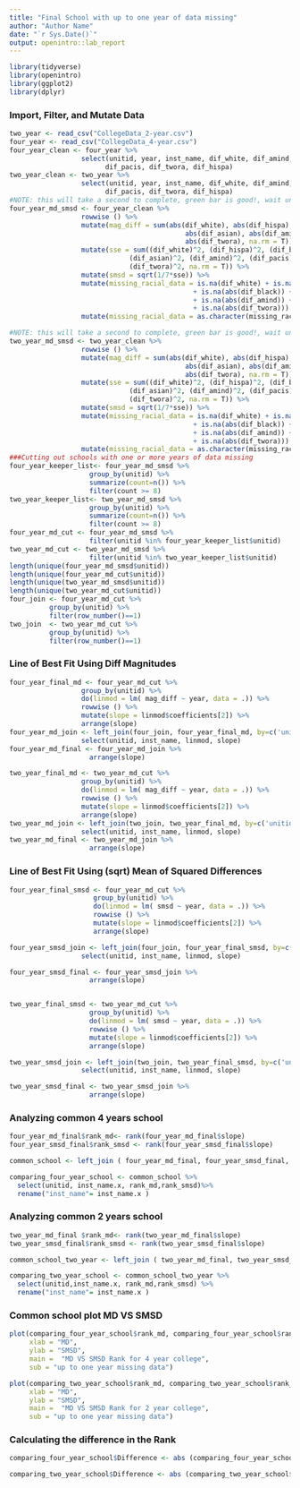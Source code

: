 ```yaml
---
title: "Final School with up to one year of data missing"
author: "Author Name"
date: "`r Sys.Date()`"
output: openintro::lab_report
---
```


```r
library(tidyverse)
library(openintro)
library(ggplot2)
library(dplyr)
```

### Import, Filter, and Mutate Data

```r
two_year <- read_csv("CollegeData_2-year.csv")
four_year <- read_csv("CollegeData_4-year.csv")
four_year_clean <- four_year %>%
                  select(unitid, year, inst_name, dif_white, dif_amind, dif_asian, dif_black,
                        dif_pacis, dif_twora, dif_hispa)
two_year_clean <- two_year %>%
                  select(unitid, year, inst_name, dif_white, dif_amind, dif_asian, dif_black,
                        dif_pacis, dif_twora, dif_hispa)
#NOTE: this will take a second to complete, green bar is good!, wait until it disappears 
four_year_md_smsd <- four_year_clean %>%
                  rowwise () %>%
                  mutate(mag_diff = sum(abs(dif_white), abs(dif_hispa), abs(dif_black),
                                            abs(dif_asian), abs(dif_amind), abs(dif_pacis),
                                            abs(dif_twora), na.rm = T)) %>%
                  mutate(sse = sum((dif_white)^2, (dif_hispa)^2, (dif_black)^2, 
                              (dif_asian)^2, (dif_amind)^2, (dif_pacis)^2,
                              (dif_twora)^2, na.rm = T)) %>%
                  mutate(smsd = sqrt(1/7*sse)) %>%
                  mutate(missing_racial_data = is.na(dif_white) + is.na(abs(dif_hispa)) 
                                              + is.na(abs(dif_black)) + is.na(abs(dif_asian)) 
                                              + is.na(abs(dif_amind)) + is.na(abs(dif_pacis))
                                              + is.na(abs(dif_twora))) %>%
                  mutate(missing_racial_data = as.character(missing_racial_data))

#NOTE: this will take a second to complete, green bar is good!, wait until it disappears 
two_year_md_smsd <- two_year_clean %>%
                  rowwise () %>%
                  mutate(mag_diff = sum(abs(dif_white), abs(dif_hispa), abs(dif_black),
                                            abs(dif_asian), abs(dif_amind), abs(dif_pacis),
                                            abs(dif_twora), na.rm = T)) %>%
                  mutate(sse = sum((dif_white)^2, (dif_hispa)^2, (dif_black)^2, 
                              (dif_asian)^2, (dif_amind)^2, (dif_pacis)^2,
                              (dif_twora)^2, na.rm = T)) %>%
                  mutate(smsd = sqrt(1/7*sse)) %>%
                  mutate(missing_racial_data = is.na(dif_white) + is.na(abs(dif_hispa)) 
                                              + is.na(abs(dif_black)) + is.na(abs(dif_asian)) 
                                              + is.na(abs(dif_amind)) + is.na(abs(dif_pacis))
                                              + is.na(abs(dif_twora))) %>%
                  mutate(missing_racial_data = as.character(missing_racial_data))
###Cutting out schools with one or more years of data missing
four_year_keeper_list<- four_year_md_smsd %>%
                    group_by(unitid) %>%
                    summarize(count=n()) %>%
                    filter(count >= 8) 
two_year_keeper_list<- two_year_md_smsd %>%
                    group_by(unitid) %>%
                    summarize(count=n()) %>%
                    filter(count >= 8) 
four_year_md_cut <- four_year_md_smsd %>%
                    filter(unitid %in% four_year_keeper_list$unitid)
two_year_md_cut <- two_year_md_smsd %>%
                    filter(unitid %in% two_year_keeper_list$unitid)
length(unique(four_year_md_smsd$unitid))
length(unique(four_year_md_cut$unitid)) 
length(unique(two_year_md_smsd$unitid))
length(unique(two_year_md_cut$unitid)) 
four_join <- four_year_md_cut %>%
          group_by(unitid) %>%
          filter(row_number()==1)
two_join  <- two_year_md_cut %>%
          group_by(unitid) %>%
          filter(row_number()==1)
```

### Line of Best Fit Using Diff Magnitudes

```r
four_year_final_md <- four_year_md_cut %>%   
                  group_by(unitid) %>%
                  do(linmod = lm( mag_diff ~ year, data = .)) %>%
                  rowwise () %>%
                  mutate(slope = linmod$coefficients[2]) %>%
                  arrange(slope)
four_year_md_join <- left_join(four_join, four_year_final_md, by=c('unitid'='unitid')) %>%
                  select(unitid, inst_name, linmod, slope)
four_year_md_final <- four_year_md_join %>%
                    arrange(slope)

two_year_final_md <- two_year_md_cut %>%   
                  group_by(unitid) %>%
                  do(linmod = lm( mag_diff ~ year, data = .)) %>%
                  rowwise () %>%
                  mutate(slope = linmod$coefficients[2]) %>%
                  arrange(slope)
two_year_md_join <- left_join(two_join, two_year_final_md, by=c('unitid'='unitid')) %>%
                  select(unitid, inst_name, linmod, slope)
two_year_md_final <- two_year_md_join %>%
                    arrange(slope)
```

### Line of Best Fit Using (sqrt) Mean of Squared Differences 

```r
four_year_final_smsd <- four_year_md_cut %>%   
                     group_by(unitid) %>%
                     do(linmod = lm( smsd ~ year, data = .)) %>%
                     rowwise () %>%
                     mutate(slope = linmod$coefficients[2]) %>%
                     arrange(slope)

four_year_smsd_join <- left_join(four_join, four_year_final_smsd, by=c('unitid'='unitid')) %>%
                  select(unitid, inst_name, linmod, slope)

four_year_smsd_final <- four_year_smsd_join %>%
                    arrange(slope)


two_year_final_smsd <- two_year_md_cut %>%   
                    group_by(unitid) %>%
                    do(linmod = lm( smsd ~ year, data = .)) %>%
                    rowwise () %>%
                    mutate(slope = linmod$coefficients[2]) %>%
                    arrange(slope)

two_year_smsd_join <- left_join(two_join, two_year_final_smsd, by=c('unitid'='unitid')) %>%
                  select(unitid, inst_name, linmod, slope)

two_year_smsd_final <- two_year_smsd_join %>%
                    arrange(slope)
```

### Analyzing common 4 years school

```r
four_year_md_final$rank_md<- rank(four_year_md_final$slope)
four_year_smsd_final$rank_smsd <- rank(four_year_smsd_final$slope)

common_school <- left_join ( four_year_md_final, four_year_smsd_final, by=c("unitid"="unitid"))

comparing_four_year_school <- common_school %>%
  select(unitid, inst_name.x, rank_md,rank_smsd)%>%
  rename("inst_name"= inst_name.x )

```

### Analyzing common 2 years school
```r
two_year_md_final $rank_md<- rank(two_year_md_final$slope)
two_year_smsd_final$rank_smsd <- rank(two_year_smsd_final$slope)

common_school_two_year <- left_join ( two_year_md_final, two_year_smsd_final, by=c("unitid"="unitid"))

comparing_two_year_school <- common_school_two_year %>%
  select(unitid,inst_name.x, rank_md,rank_smsd) %>%
  rename("inst_name"= inst_name.x )
```

### Common school plot MD VS SMSD

```r
plot(comparing_four_year_school$rank_md, comparing_four_year_school$rank_smsd,
     xlab = "MD",
     ylab = "SMSD",
     main =  "MD VS SMSD Rank for 4 year college",
     sub = "up to one year missing data")

plot(comparing_two_year_school$rank_md, comparing_two_year_school$rank_smsd,
     xlab = "MD",
     ylab = "SMSD",
     main =  "MD VS SMSD Rank for 2 year college",
     sub = "up to one year missing data")

```
### Calculating the difference in the Rank
```r
comparing_four_year_school$Difference <- abs (comparing_four_year_school$rank_md - comparing_four_year_school$rank_smsd)

comparing_two_year_school$Difference <- abs (comparing_two_year_school$rank_md - comparing_two_year_school$rank_smsd)

```
